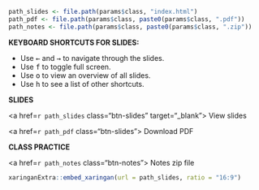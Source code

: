 
```r
path_slides <- file.path(params$class, "index.html")
path_pdf <- file.path(params$class, paste0(params$class, ".pdf"))
path_notes <- file.path(params$class, paste0(params$class, ".zip"))
```

::: {.grid}

::: {.g-col-6}

**KEYBOARD SHORTCUTS FOR SLIDES:**

- Use <kbd>←</kbd> and <kbd>→</kbd> to navigate through the slides.
- Use <kbd>f</kbd> to toggle full screen.
- Use <kbd>o</kbd> to view an overview of all slides.
- Use <kbd>h</kbd> to see a list of other shortcuts.

:::

::: {.g-col-3}

::: {.class-buttons}

**SLIDES**

<a href=`r path_slides` class="btn-slides" target="_blank"><i class="fas fa-external-link-alt"></i> View slides</a>

<a href=`r path_pdf` class="btn-slides"><i class="fas fa-file-pdf"></i> Download PDF</a>

:::

:::

::: {.g-col-3}

::: {.class-buttons}

**CLASS PRACTICE**

<a href=`r path_notes` class="btn-notes"><i class="fas fa-download"></i> Notes zip file</a>

:::

:::

:::

```r
xaringanExtra::embed_xaringan(url = path_slides, ratio = "16:9")
```
